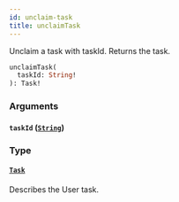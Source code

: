 ```yaml
---
id: unclaim-task
title: unclaimTask
---
```


Unclaim a task with taskId. Returns the task.

```graphql
unclaimTask(
  taskId: String!
): Task!

```

### Arguments

#### `taskId` ([`String`](/docs/apis-clients/tasklist-api/scalars/string))

### Type

#### [`Task`](/docs/apis-clients/tasklist-api/objects/task)

Describes the User task.
